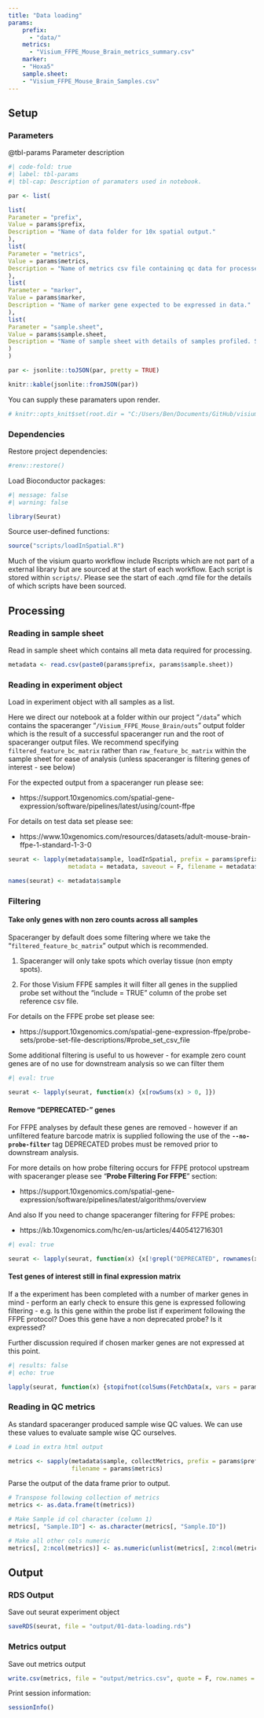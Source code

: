 ```yaml
---
title: "Data loading"
params:
    prefix:
      - "data/"
    metrics:
      - "Visium_FFPE_Mouse_Brain_metrics_summary.csv"
    marker:
    - "Hoxa5"
    sample.sheet:
    - "Visium_FFPE_Mouse_Brain_Samples.csv"
---
```


## Setup

### Parameters

@tbl-params Parameter description

```r
#| code-fold: true
#| label: tbl-params
#| tbl-cap: Description of paramaters used in notebook.

par <- list(

list(
Parameter = "prefix",
Value = params$prefix,
Description = "Name of data folder for 10x spatial output."
),
list(
Parameter = "metrics",
Value = params$metrics,
Description = "Name of metrics csv file containing qc data for processed samples."
),
list(
Parameter = "marker",
Value = params$marker,
Description = "Name of marker gene expected to be expressed in data."
),
list(
Parameter = "sample.sheet",
Value = params$sample.sheet,
Description = "Name of sample sheet with details of samples profiled. Should be within 10x data folder defined in params$prefix."
)
)

par <- jsonlite::toJSON(par, pretty = TRUE)

knitr::kable(jsonlite::fromJSON(par))
```

::: callout-tip
You can supply these paramaters upon render.
:::

```r
# knitr::opts_knit$set(root.dir = "C:/Users/Ben/Documents/GitHub/visium")
```

### Dependencies

Restore project dependencies:

```r
#renv::restore()
```

Load Bioconductor packages:

```r
#| message: false
#| warning: false

library(Seurat)
```

Source user-defined functions:

```r
source("scripts/loadInSpatial.R")
```

::: callout-note
Much of the visium quarto workflow include Rscripts which are not part of a external library but are sourced at the start of each workflow. Each script is stored within `scripts/`. Please see the start of each .qmd file for the details of which scripts have been sourced.
:::

## Processing

### Reading in sample sheet

Read in sample sheet which contains all meta data required for processing.

```r
metadata <- read.csv(paste0(params$prefix, params$sample.sheet))
```

### Reading in experiment object

Load in experiment object with all samples as a list.

Here we direct our notebook at a folder within our project "`/data`" which contains the spaceranger "`/Visium_FFPE_Mouse_Brain/outs`" output folder which is the result of a successful spaceranger run and the root of spaceranger output files. We recommend specifying `filtered_feature_bc_matrix` rather than `raw_feature_bc_matrix` within the sample sheet for ease of analysis (unless spaceranger is filtering genes of interest - see below)

For the expected output from a spaceranger run please see:

-   https://support.10xgenomics.com/spatial-gene-expression/software/pipelines/latest/using/count-ffpe

For details on test data set please see:

-   https://www.10xgenomics.com/resources/datasets/adult-mouse-brain-ffpe-1-standard-1-3-0

```r
seurat <- lapply(metadata$sample, loadInSpatial, prefix = params$prefix,
                 metadata = metadata, saveout = F, filename = metadata$files)

names(seurat) <- metadata$sample
```

### Filtering

#### Take only genes with non zero counts across all samples

Spaceranger by default does some filtering where we take the "`filtered_feature_bc_matrix`" output which is recommended.

1.  Spaceranger will only take spots which overlay tissue (non empty spots).

2.  For those Visium FFPE samples it will filter all genes in the supplied probe set without the "include = TRUE" column of the probe set reference csv file.

For details on the FFPE probe set please see:

-   https://support.10xgenomics.com/spatial-gene-expression-ffpe/probe-sets/probe-set-file-descriptions/#probe_set_csv_file

Some additional filtering is useful to us however - for example zero count genes are of no use for downstream analysis so we can filter them

```r
#| eval: true

seurat <- lapply(seurat, function(x) {x[rowSums(x) > 0, ]})
```

#### Remove "DEPRECATED-" genes

For FFPE analyses by default these genes are removed - however if an unfiltered feature barcode matrix is supplied following the use of the **`--no-probe-filter`** tag DEPRECATED probes must be removed prior to downstream analysis.

For more details on how probe filtering occurs for FFPE protocol upstream with spaceranger please see "**Probe Filtering For FFPE**" section:

-   https://support.10xgenomics.com/spatial-gene-expression/software/pipelines/latest/algorithms/overview

And also If you need to change spaceranger filtering for FFPE probes:

-   https://kb.10xgenomics.com/hc/en-us/articles/4405412716301

```r
#| eval: true

seurat <- lapply(seurat, function(x) {x[!grepl("DEPRECATED", rownames(x)), ]})
```

#### Test genes of interest still in final expression matrix

If a the experiment has been completed with a number of marker genes in mind - perform an early check to ensure this gene is expressed following filtering - e.g. Is this gene within the probe list if experiment following the FFPE protocol? Does this gene have a non deprecated probe? Is it expressed?

Further discussion required if chosen marker genes are not expressed at this point.

```r
#| results: false
#| echo: true

lapply(seurat, function(x) {stopifnot(colSums(FetchData(x, vars = params$marker)) > 0)})
```

### Reading in QC metrics

As standard spaceranger produced sample wise QC values. We can use these values to evaluate sample wise QC ourselves.

```r

# Load in extra html output

metrics <- sapply(metadata$sample, collectMetrics, prefix = params$prefix,
                  filename = params$metrics)
```

Parse the output of the data frame prior to output.

```r
# Transpose following collection of metrics
metrics <- as.data.frame(t(metrics))

# Make Sample id col character (column 1)
metrics[, "Sample.ID"] <- as.character(metrics[, "Sample.ID"])

# Make all other cols numeric
metrics[, 2:ncol(metrics)] <- as.numeric(unlist(metrics[, 2:ncol(metrics)]))
```

## Output

### RDS Output

Save out seurat experiment object

```r
saveRDS(seurat, file = "output/01-data-loading.rds")
```

### Metrics output

Save out metrics output

```r
write.csv(metrics, file = "output/metrics.csv", quote = F, row.names = F)
```

Print session information:

```r
sessionInfo()
```
